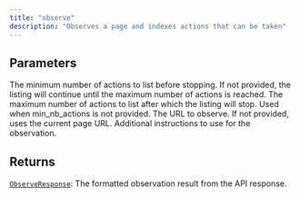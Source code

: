 ```yaml
---
title: "observe"
description: "Observes a page and indexes actions that can be taken"
---
```





## Parameters

<ParamField path="min_nb_actions" type="int | None">
  The minimum number of actions to list before stopping. If not provided, the listing will continue until the maximum number of actions is reached.
</ParamField>

<ParamField path="max_nb_actions" type="int">
  The maximum number of actions to list after which the listing will stop. Used when min_nb_actions is not provided.
</ParamField>

<ParamField path="url" type="str | None">
  The URL to observe. If not provided, uses the current page URL.
</ParamField>

<ParamField path="instructions" type="str | None">
  Additional instructions to use for the observation.
</ParamField>

## Returns

[`ObserveResponse`](../misc/observeresponse): The formatted observation result from the API response.
